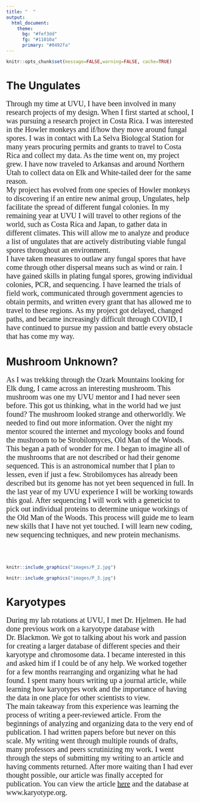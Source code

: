 ```yaml
---
title: "  "
output: 
  html_document: 
    theme:
      bg: "#fef3dd"
      fg: "#11010a"
      primary: "#0492fa"
---
```


```r
knitr::opts_chunk$set(message=FALSE,warning=FALSE, cache=TRUE)
```

# The Ungulates
<p style="font-family: times; font-size:15pt">
Through my time at UVU, I have been involved in many research projects of my design. When I first started at school, I was pursuing a research project in Costa Rica. I was interested in the Howler monkeys and if/how they move around fungal spores. I was in contact with La Selva Biologcal Station for many years procuring permits and grants to travel to Costa Rica and collect my data. As the time went on, my project grew. I have now traveled to Arkansas and around Northern Utah to collect data on Elk and White-tailed deer for the same reason.
\
My project has evolved from one species of Howler monkeys to discovering if an entire new animal group, Ungulates, help facilitate the spread of different fungal colonies. In my remaining year at UVU I will travel to other regions of the world, such as Costa Rica and Japan, to gather data in different climates. This will allow me to analyze and produce a list of ungulates that are actively distributing viable fungal spores throughout an environment.
\
I have taken measures to outlaw any fungal spores that have come through other dispersal means such as wind or rain. I have gained skills in plating fungal spores, growing individual colonies, PCR, and sequencing. I have learned the trials of field work, communicated through government agencies to obtain permits, and written every grant that has allowed me to travel to these regions. As my project got delayed, changed paths, and became increasingly difficult through COVID, I have continued to pursue my passion and battle every obstacle that has come my way.
</p>

# Mushroom Unknown?
<p style="font-family: times; font-size:15pt">
As I was trekking through the Ozark Mountains looking for Elk dung, I came across an interesting mushroom. This mushroom was one my UVU mentor and I had never seen before. This got us thinking, what in the world had we just found? The mushroom looked strange and otherworldly. We needed to find out more information. Over the night my mentor scoured the internet and mycology books and found the mushroom to be Strobilomyces, Old Man of the Woods.
\
This began a path of wonder for me. I began to imagine all of the mushrooms that are not described or had their genome sequenced. This is an astronomical number that I plan to lessen, even if just a few. Strobilomyces has already been described but its genome has not yet been sequenced in full. In the last year of my UVU experience I will be working towards this goal. After sequencing I will work with a geneticist to pick out individual proteins to determine unique workings of the Old Man of the Woods. This process will guide me to learn new skills that I have not yet touched. I will learn new coding, new sequencing techniques, and new protein mechanisms.
</p>
\
\
```r
knitr::include_graphics("images/P_2.jpg")
```
```r
knitr::include_graphics("images/P_3.jpg")
```

# Karyotypes
<p style="font-family: times; font-size:15pt">
During my lab rotations at UVU, I met Dr. Hjelmen. He had done previous work on a karyotype database with Dr. Blackmon. We got to talking about his work and passion for creating a larger database of different species and their karyotype and chromosome data. I became interested in this and asked him if I could be of any help. We worked together for a few months rearranging and organizing what he had found. I spent many hours writing up a journal article, while learning how karyotypes work and the importance of having the data in one place for other scientists to view.
\
The main takeaway from this experience was learning the process of writing a peer-reviewed article. From the beginnings of analyzing and organizing data to the very end of publication. I had written papers before but never on this scale. My writing went through multiple rounds of drafts, many professors and peers scrutinizing my work. I went through the steps of submitting my writing to an article and having comments returned. After more waiting than I had ever thought possible, our article was finally accepted for publication. You can view the article [here](https://www.frontiersin.org/articles/10.3389/fevo.2022.832378/full) and the database at www.karyotype.org.
</p>